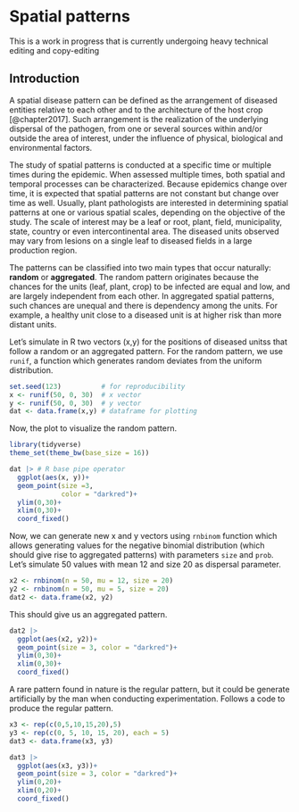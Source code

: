 # Spatial patterns

::: {.callout-note appearance="simple"}
This is a work in progress that is currently undergoing heavy technical editing and copy-editing
:::

## Introduction

A spatial disease pattern can be defined as the arrangement of diseased entities relative to each other and to the architecture of the host crop [@chapter2017]. Such arrangement is the realization of the underlying dispersal of the pathogen, from one or several sources within and/or outside the area of interest, under the influence of physical, biological and environmental factors.

The study of spatial patterns is conducted at a specific time or multiple times during the epidemic. When assessed multiple times, both spatial and temporal processes can be characterized. Because epidemics change over time, it is expected that spatial patterns are not constant but change over time as well. Usually, plant pathologists are interested in determining spatial patterns at one or various spatial scales, depending on the objective of the study. The scale of interest may be a leaf or root, plant, field, municipality, state, country or even intercontinental area. The diseased units observed may vary from lesions on a single leaf to diseased fields in a large production region.

The patterns can be classified into two main types that occur naturally: **random** or **aggregated**. The random pattern originates because the chances for the units (leaf, plant, crop) to be infected are equal and low, and are largely independent from each other. In aggregated spatial patterns, such chances are unequal and there is dependency among the units. For example, a healthy unit close to a diseased unit is at higher risk than more distant units.

Let's simulate in R two vectors (x,y) for the positions of diseased unitss that follow a random or an aggregated pattern. For the random pattern, we use `runif`, a function which generates random deviates from the uniform distribution.

```r
set.seed(123)          # for reproducibility
x <- runif(50, 0, 30)  # x vector
y <- runif(50, 0, 30)  # y vector
dat <- data.frame(x,y) # dataframe for plotting
```

Now, the plot to visualize the random pattern.

```r
library(tidyverse) 
theme_set(theme_bw(base_size = 16))

dat |> # R base pipe operator
  ggplot(aes(x, y))+
  geom_point(size =3, 
             color = "darkred")+
  ylim(0,30)+
  xlim(0,30)+
  coord_fixed()
```

Now, we can generate new x and y vectors using `rnbinom` function which allows generating values for the negative binomial distribution (which should give rise to aggregated patterns) with parameters `size` and `prob`. Let's simulate 50 values with mean 12 and size 20 as dispersal parameter.

```r
x2 <- rnbinom(n = 50, mu = 12, size = 20)
y2 <- rnbinom(n = 50, mu = 5, size = 20)
dat2 <- data.frame(x2, y2)
```

This should give us an aggregated pattern.

```r
dat2 |>
  ggplot(aes(x2, y2))+
  geom_point(size = 3, color = "darkred")+
  ylim(0,30)+
  xlim(0,30)+
  coord_fixed()
```

A rare pattern found in nature is the regular pattern, but it could be generate artificially by the man when conducting experimentation. Follows a code to produce the regular pattern.

```r
x3 <- rep(c(0,5,10,15,20),5) 
y3 <- rep(c(0, 5, 10, 15, 20), each = 5)
dat3 <- data.frame(x3, y3)

dat3 |>
  ggplot(aes(x3, y3))+
  geom_point(size = 3, color = "darkred")+
  ylim(0,20)+
  xlim(0,20)+
  coord_fixed()
```


